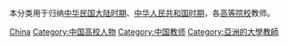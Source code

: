 本分类用于归纳[[中华民国大陆时期|中华民国大陆时期]]、[[中华人民共和国时期|中华人民共和国时期]]，各[[高等院校|高等院校]]教师。

[[Category:各國大學教師‎|China]]
[[Category:中国高校人物|Category:中国高校人物]]
[[Category:中国教师|Category:中国教师]]
[[Category:亞洲的大學教師|Category:亞洲的大學教師]]